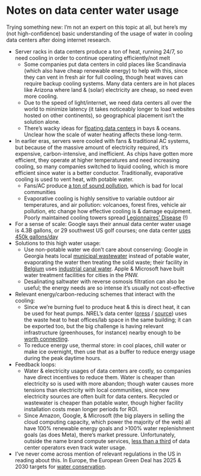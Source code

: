# Notes on data center water usage

Trying something new: I’m not an expert on this topic at all, but here’s my (not high-confidence) basic understanding of the usage of water in cooling data centers after doing internet research.

- Server racks in data centers produce a ton of heat, running 24/7, so need cooling in order to continue operating efficiently/not melt
    - Some companies put data centers in cold places like Scandinavia (which also have cheap renewable energy) to help with this, since they can vent in fresh air for full cooling, though heat waves can require backup cooling systems. Many data centers are in hot places like Arizona where land & (solar) electricity are cheap, so need even more cooling.
    - Due to the speed of light/internet, we need data centers all over the world to minimize latency (it takes noticeably longer to load websites hosted on other continents), so geographical placement isn’t the solution alone.
    - There’s wacky ideas for [floating data centers](https://www.datacenterfrontier.com/data-center-design/article/21438553/nautilus-expands-with-floating-data-centers-in-two-new-markets) in bays & oceans. Unclear how the scale of water heating affects these long-term.
- In earlier eras, servers were cooled with fans & traditional AC systems, but because of the massive amount of electricity required, it’s expensive, carbon-intensive, and inefficient. As chips have gotten more efficient, they operate at higher temperatures and need increasing cooling, so many companies switched to liquid cooling, which is more efficient since water is a better conductor. Traditionally, evaporative cooling is used to vent heat, with potable water.
    - Fans/AC produce [a ton of sound pollution](https://www.washingtonpost.com/dc-md-va/2023/02/10/data-centers-northern-virginia-internet/), which is bad for local communities
    - Evaporative cooling is highly sensitive to variable outdoor air temperatures, and air pollution: volcanoes, forest fires, vehicle air pollution, etc change how effective cooling is & damage equipment. Poorly maintained cooling towers spread [Legionnaires’ Disease](https://www.datacenterfrontier.com/voices-of-the-industry/article/11428996/amid-covid-19-legionella-raises-key-questions-for-data-centers) (!)
- For a sense of scale: Google says their annual data center water usage is 4.3B gallons, or 29 southwest US golf courses; one data center [uses 450k gallons/day](https://blog.google/outreach-initiatives/sustainability/our-commitment-to-climate-conscious-data-center-cooling/)
- Solutions to this high water usage:
    - Use non-potable water we don’t care about conserving: Google in Georgia heats local [municipal wastewater](https://arstechnica.com/tech-policy/2012/03/google-flushes-heat-from-data-center-with-toilet-water/) instead of potable water, evaporating the water then treating the solid waste; their facility in [Belgium](https://www.dutchwatersector.com/news/google-nl-switches-to-surface-water-for-its-datacentre-cooling) uses [industrial canal water](https://www.datacenterknowledge.com/archives/2013/09/09/ragingwire-ashburn-hooking-up-to-reclaimed-water-loop). Apple & Microsoft have built water treatment facilities for cities in the PNW.
    - Desalinating saltwater with reverse osmosis filtration can also be useful; the energy needs are so intense it’s usually not cost-effective
- Relevant energy/carbon-reducing schemes that interact with the cooling:
    - Since we’re burning fuel to produce heat & this is direct heat, it can be used for heat pumps. NREL’s data center ([press](https://www.smithgroup.com/perspectives/2022/data-centers-are-a-hot-market-dont-waste-the-heat) / [source](https://www.nrel.gov/docs/fy18osti/70433.pdf)) uses the waste heat to heat offices/lab space in the same building; it can be exported too, but the big challenge is having relevant infrastructure (greenhouses, for instance) nearby enough to be [worth connecting](https://www.achrnews.com/articles/146987-data-centers-get-larger-hotter-making-them-attractive-sources-of-heat).
    - To reduce energy use, thermal store: in cool places, chill water or make ice overnight, then use that as a buffer to reduce energy usage during the peak daytime hours.
- Feedback loops:
    - Water & electricity usages of data centers are costly, so companies have direct incentives to reduce them. Water is cheaper than electricity so is used with more abandon; though water causes more tensions than electricity with local communities, since new electricity sources are often built for data centers. Recycled or wastewater is cheaper than potable water, though higher facility installation costs mean longer periods for ROI.
    - Since Amazon, Google, & Microsoft (the big players in selling the cloud computing capacity, which power the majority of the web) all have 100% renewable energy goals and >100% water replenishment goals (as does Meta), there’s market pressure. Unfortunately, outside the name brand compute services, [less than a third](https://journal.uptimeinstitute.com/dont-ignore-water-consumption/) of data center operators even track water usage.
- I’ve never come across mention of relevant regulations in the US in reading about this. In Europe, the European Green Deal has 2025 & 2030 targets for [water conservation](https://www.datacenterfrontier.com/voices-of-the-industry/article/11428261/water-scarcity-how-data-centers-can-help).
